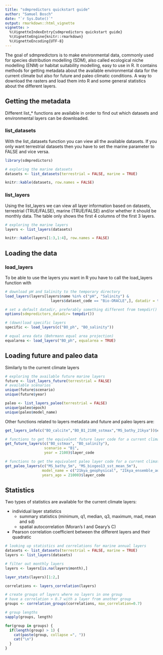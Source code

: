 ```yaml
--- 
title: "sdmpredictors quickstart guide" 
author: "Samuel Bosch" 
date: "`r Sys.Date()`"
output: rmarkdown::html_vignette 
vignette: > 
  %\VignetteIndexEntry{sdmpredictors quickstart guide} 
  %\VignetteEngine{knitr::rmarkdown}
  %\VignetteEncoding{UTF-8} 
---
```


The goal of sdmpredictors is to make environmental data, commonly used for 
species distribution modelling (SDM), also called ecological niche modelling 
(ENM) or habitat suitability modelling, easy to use in R. It contains methods 
for getting metadata about the available environmental data for the current 
climate but also for future and paleo climatic conditions. A way to download the
rasters and load them into R and some general statistics about the different 
layers.

## Getting the metadata

Different list_* functions are available in order to find out which datasets and
environmental layers can be downloaded.

### list_datasets

With the list_datasets function you can view all the available datasets. If you 
only want terrestrial datasets then you have to set the marine parameter to 
FALSE and vice versa.

```r
library(sdmpredictors)

# exploring the marine datasets 
datasets <- list_datasets(terrestrial = FALSE, marine = TRUE)
```

```r
knitr::kable(datasets, row.names = FALSE)
```

### list_layers

Using the list_layers we can view all layer information based on datasets, 
terrestrial (TRUE/FALSE), marine (TRUE/FALSE) and/or whether it should be 
monthly data. The table only shows the first 4 columns of the first 3 layers.

```r
# exploring the marine layers 
layers <- list_layers(datasets)
``` 
```r
knitr::kable(layers[1:3,1:4], row.names = FALSE)
```

## Loading the data

### load_layers

To be able to use the layers you want in R you have to call the load_layers 
function with

```r
# download pH and Salinity to the temporary directory
load_layers(layers[layers$name %in% c("pH", "Salinity") & 
                     layers$dataset_code == "Bio-ORACLE",], datadir = tempdir())

# set a default datadir, preferably something different from tempdir()
options(sdmpredictors_datadir= tempdir())

# (down)load specific layers 
specific <- load_layers(c("BO_ph", "BO_salinity"))

# equal area data (Behrmann equal area projection) 
equalarea <- load_layers("BO_ph", equalarea = TRUE)
```

## Loading future and paleo data

Similarly to the current climate layers

```r
# exploring the available future marine layers 
future <- list_layers_future(terrestrial = FALSE) 
# available scenarios 
unique(future$scenario) 
unique(future$year)

paleo <- list_layers_paleo(terrestrial = FALSE)
unique(paleo$epoch) 
unique(paleo$model_name) 
```

Other functions related to layers metadata and future and paleo layers are:

```r
get_layers_info(c("BO_calcite","BO_B1_2100_sstmax","MS_bathy_21kya"))$common[,1:4]

# functions to get the equivalent future layer code for a current climate layer 
get_future_layers(c("BO_sstmax", "BO_salinity"), 
                  scenario = "B1", 
                  year = 2100)$layer_code 

# functions to get the equivalent paleo layer code for a current climate layer 
get_paleo_layers(c("MS_bathy_5m", "MS_biogeo13_sst_mean_5m"), 
                 model_name = c("21kya_geophysical", "21kya_ensemble_adjCCSM"), 
                 years_ago = 21000)$layer_code 
```

## Statistics

Two types of statistics are available for the current climate layers:

- individual layer statistics 
    - summary statistics (minimum, q1, median, q3, maximum, mad, mean and sd)
    - spatial autocorrelation (Moran's I and Geary's C) 
- Pearson correlation coefficient between the different layers and their 
quadratic

```r
# looking up statistics and correlations for marine annual layers
datasets <- list_datasets(terrestrial = FALSE, marine = TRUE)
layers <- list_layers(datasets)

# filter out monthly layers
layers <- layers[is.na(layers$month),]

layer_stats(layers)[1:2,]

correlations <- layers_correlation(layers)

# create groups of layers where no layers in one group 
# have a correlation > 0.7 with a layer from another group 
groups <- correlation_groups(correlations, max_correlation=0.7)

# group lengths
sapply(groups, length)

for(group in groups) {
  if(length(group) > 1) {
    cat(paste(group, collapse =", "))
    cat("\n")
  }
}
```